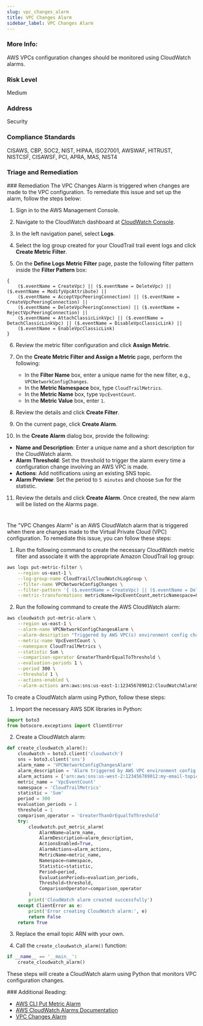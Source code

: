 ```yaml
---
slug: vpc_changes_alarm
title: VPC Changes Alarm
sidebar_label: VPC Changes Alarm
---
```


### More Info:

AWS VPCs configuration changes should be monitored using CloudWatch alarms.

### Risk Level

Medium

### Address

Security

### Compliance Standards

CISAWS, CBP, SOC2, NIST, HIPAA, ISO27001, AWSWAF, HITRUST, NISTCSF, CISAWSF, PCI, APRA, MAS, NIST4

### Triage and Remediation

<Tabs>
<Tab title='Remediation'>
### Remediation

<AccordionGroup>
<Accordion title='Using Console' defaultOpen='true'>
The VPC Changes Alarm is triggered when changes are made to the VPC configuration. To remediate this issue and set up the alarm, follow the steps below:

1. Sign in to the AWS Management Console.

2. Navigate to the CloudWatch dashboard at [CloudWatch Console](https://console.aws.amazon.com/cloudwatch/).

3. In the left navigation panel, select **Logs**.

4. Select the log group created for your CloudTrail trail event logs and click **Create Metric Filter**.

5. On the **Define Logs Metric Filter** page, paste the following filter pattern inside the **Filter Pattern** box:

```
{
    ($.eventName = CreateVpc) || ($.eventName = DeleteVpc) || ($.eventName = ModifyVpcAttribute) ||
    ($.eventName = AcceptVpcPeeringConnection) || ($.eventName = CreateVpcPeeringConnection) ||
    ($.eventName = DeleteVpcPeeringConnection) || ($.eventName = RejectVpcPeeringConnection) ||
    ($.eventName = AttachClassicLinkVpc) || ($.eventName = DetachClassicLinkVpc) || ($.eventName = DisableVpcClassicLink) ||
    ($.eventName = EnableVpcClassicLink)
}
```

6. Review the metric filter configuration and click **Assign Metric**.

7. On the **Create Metric Filter and Assign a Metric** page, perform the following:

   - In the **Filter Name** box, enter a unique name for the new filter, e.g., `VPCNetworkConfigChanges`.
   - In the **Metric Namespace** box, type `CloudTrailMetrics`.
   - In the **Metric Name** box, type `VpcEventCount`.
   - In the **Metric Value** box, enter `1`.

8. Review the details and click **Create Filter**.

9. On the current page, click **Create Alarm**.

10. In the **Create Alarm** dialog box, provide the following:

- **Name and Description**: Enter a unique name and a short description for the CloudWatch alarm.
- **Alarm Threshold**: Set the threshold to trigger the alarm every time a configuration change involving an AWS VPC is made.
- **Actions**: Add notifications using an existing SNS topic.
- **Alarm Preview**: Set the period to `5 minutes` and choose `Sum` for the statistic.

11. Review the details and click **Create Alarm**. Once created, the new alarm will be listed on the Alarms page.

#

</Accordion>

<Accordion title='Using CLI'>
The "VPC Changes Alarm" is an AWS CloudWatch alarm that is triggered when there are changes made to the Virtual Private Cloud (VPC) configuration. To remediate this issue, you can follow these steps:

1. Run the following command to create the necessary CloudWatch metric filter and associate it with the appropriate Amazon CloudTrail log group:

```bash
aws logs put-metric-filter \
    --region us-east-1 \
    --log-group-name CloudTrail/CloudWatchLogGroup \
    --filter-name VPCNetworkConfigChanges \
    --filter-pattern '{ ($.eventName = CreateVpc) || ($.eventName = DeleteVpc) || ($.eventName = ModifyVpcAttribute) || ($.eventName = AcceptVpcPeeringConnection) || ($.eventName = CreateVpcPeeringConnection) || ($.eventName = DeleteVpcPeeringConnection) || ($.eventName = RejectVpcPeeringConnection) || ($.eventName = AttachClassicLinkVpc) || ($.eventName = DetachClassicLinkVpc) || ($.eventName = DisableVpcClassicLink) || ($.eventName = EnableVpcClassicLink) }' \
    --metric-transformations metricName=VpcEventCount,metricNamespace=CloudTrailMetrics,metricValue=1
```

2. Run the following command to create the AWS CloudWatch alarm:

```bash
aws cloudwatch put-metric-alarm \
    --region us-east-1 \
    --alarm-name VPCNetworkConfigChangesAlarm \
    --alarm-description "Triggered by AWS VPC(s) environment config changes." \
    --metric-name VpcEventCount \
    --namespace CloudTrailMetrics \
    --statistic Sum \
    --comparison-operator GreaterThanOrEqualToThreshold \
    --evaluation-periods 1 \
    --period 300 \
    --threshold 1 \
    --actions-enabled \
    --alarm-actions arn:aws:sns:us-east-1:123456789012:CloudWatchAlarmSNSTopic
```

</Accordion>

<Accordion title='Using Python'>
To create a CloudWatch alarm using Python, follow these steps:

1. Import the necessary AWS SDK libraries in Python:

```python
import boto3
from botocore.exceptions import ClientError
```

2. Create a CloudWatch alarm:

```python
def create_cloudwatch_alarm():
    cloudwatch = boto3.client('cloudwatch')
    sns = boto3.client('sns')
    alarm_name = 'VPCNetworkConfigChangesAlarm'
    alarm_description = 'Alarm triggered by AWS VPC environment config changes.'
    alarm_actions = ['arn:aws:sns:us-west-2:123456789012:my-email-topic']
    metric_name = 'VpcEventCount'
    namespace = 'CloudTrailMetrics'
    statistic = 'Sum'
    period = 300
    evaluation_periods = 1
    threshold = 1
    comparison_operator = 'GreaterThanOrEqualToThreshold'
    try:
        cloudwatch.put_metric_alarm(
            AlarmName=alarm_name,
            AlarmDescription=alarm_description,
            ActionsEnabled=True,
            AlarmActions=alarm_actions,
            MetricName=metric_name,
            Namespace=namespace,
            Statistic=statistic,
            Period=period,
            EvaluationPeriods=evaluation_periods,
            Threshold=threshold,
            ComparisonOperator=comparison_operator
        )
        print('CloudWatch alarm created successfully')
    except ClientError as e:
        print('Error creating CloudWatch alarm:', e)
        return False
    return True
```

3. Replace the email topic ARN with your own.

4. Call the `create_cloudwatch_alarm()` function:

```python
if __name__ == '__main__':
    create_cloudwatch_alarm()
```

These steps will create a CloudWatch alarm using Python that monitors VPC configuration changes.

</Accordion>

</AccordionGroup>
</Tab>
</Tabs>
### Additional Reading:

- [AWS CLI Put Metric Alarm](https://docs.aws.amazon.com/cli/latest/reference/cloudwatch/put-metric-alarm.html)
- [AWS CloudWatch Alarms Documentation](https://docs.aws.amazon.com/AmazonCloudWatch/latest/monitoring/AlarmThatSendsEmail.html)
- [VPC Changes Alarm](https://www.trendmicro.com/cloudoneconformity-staging/knowledge-base/aws/CloudWatchLogs/vpc-changes-alarm.html)
